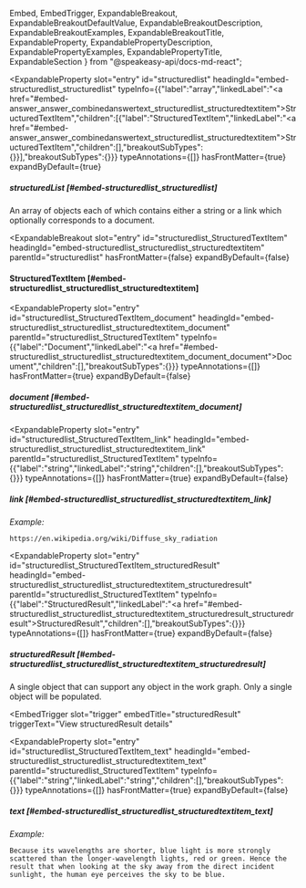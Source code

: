   Embed,
  EmbedTrigger,
  ExpandableBreakout,
  ExpandableBreakoutDefaultValue,
  ExpandableBreakoutDescription,
  ExpandableBreakoutExamples,
  ExpandableBreakoutTitle,
  ExpandableProperty,
  ExpandablePropertyDescription,
  ExpandablePropertyExamples,
  ExpandablePropertyTitle,
  ExpandableSection
} from "@speakeasy-api/docs-md-react";

<ExpandableSection>

<ExpandableProperty
  slot="entry"
  id="structuredlist"
  headingId="embed-structuredlist_structuredlist"
  typeInfo={{"label":"array","linkedLabel":"<a href=\"#embed-answer_answer_combinedanswertext_structuredlist_structuredtextitem\">StructuredTextItem</a>","children":[{"label":"StructuredTextItem","linkedLabel":"<a href=\"#embed-answer_answer_combinedanswertext_structuredlist_structuredtextitem\">StructuredTextItem</a>","children":[],"breakoutSubTypes":{}}],"breakoutSubTypes":{}}}
  typeAnnotations={[]}
  hasFrontMatter={true}
  expandByDefault={true}
>

<ExpandablePropertyTitle slot="title">

##### structuredList [#embed-structuredlist_structuredlist]

</ExpandablePropertyTitle>

<ExpandablePropertyDescription slot="description">

An array of objects each of which contains either a string or a link which optionally corresponds to a document.

</ExpandablePropertyDescription>

</ExpandableProperty>

<ExpandableBreakout
  slot="entry"
  id="structuredlist_StructuredTextItem"
  headingId="embed-structuredlist_structuredlist_structuredtextitem"
  parentId="structuredlist"
  hasFrontMatter={false}
  expandByDefault={false}
>

<ExpandableBreakoutTitle slot="title">

#### StructuredTextItem [#embed-structuredlist_structuredlist_structuredtextitem]

</ExpandableBreakoutTitle>

<ExpandableBreakoutDescription slot="description">

</ExpandableBreakoutDescription>

<ExpandableBreakoutExamples slot="examples">

</ExpandableBreakoutExamples>

<ExpandableBreakoutDefaultValue slot="defaultValue">

</ExpandableBreakoutDefaultValue>

</ExpandableBreakout>

<ExpandableProperty
  slot="entry"
  id="structuredlist_StructuredTextItem_document"
  headingId="embed-structuredlist_structuredlist_structuredtextitem_document"
  parentId="structuredlist_StructuredTextItem"
  typeInfo={{"label":"Document","linkedLabel":"<a href=\"#embed-structuredlist_structuredlist_structuredtextitem_document_document\">Document</a>","children":[],"breakoutSubTypes":{}}}
  typeAnnotations={[]}
  hasFrontMatter={true}
  expandByDefault={false}
>

<ExpandablePropertyTitle slot="title">

##### document [#embed-structuredlist_structuredlist_structuredtextitem_document]

</ExpandablePropertyTitle>

<Embed slot="embed">

<EmbedTrigger slot="trigger" embedTitle="document" triggerText="View document details">

<Embeddocument />

</EmbedTrigger>

</Embed>

</ExpandableProperty>

<ExpandableProperty
  slot="entry"
  id="structuredlist_StructuredTextItem_link"
  headingId="embed-structuredlist_structuredlist_structuredtextitem_link"
  parentId="structuredlist_StructuredTextItem"
  typeInfo={{"label":"string","linkedLabel":"string","children":[],"breakoutSubTypes":{}}}
  typeAnnotations={[]}
  hasFrontMatter={true}
  expandByDefault={false}
>

<ExpandablePropertyTitle slot="title">

##### link [#embed-structuredlist_structuredlist_structuredtextitem_link]

</ExpandablePropertyTitle>

<ExpandablePropertyExamples slot="examples">

_Example:_

```
https://en.wikipedia.org/wiki/Diffuse_sky_radiation
```

</ExpandablePropertyExamples>

</ExpandableProperty>

<ExpandableProperty
  slot="entry"
  id="structuredlist_StructuredTextItem_structuredResult"
  headingId="embed-structuredlist_structuredlist_structuredtextitem_structuredresult"
  parentId="structuredlist_StructuredTextItem"
  typeInfo={{"label":"StructuredResult","linkedLabel":"<a href=\"#embed-structuredlist_structuredlist_structuredtextitem_structuredresult_structuredresult\">StructuredResult</a>","children":[],"breakoutSubTypes":{}}}
  typeAnnotations={[]}
  hasFrontMatter={true}
  expandByDefault={false}
>

<ExpandablePropertyTitle slot="title">

##### structuredResult [#embed-structuredlist_structuredlist_structuredtextitem_structuredresult]

</ExpandablePropertyTitle>

<ExpandablePropertyDescription slot="description">

A single object that can support any object in the work graph. Only a single object will be populated.

</ExpandablePropertyDescription>

<Embed slot="embed">

<EmbedTrigger
  slot="trigger"
  embedTitle="structuredResult"
  triggerText="View structuredResult details"
>

<Embedstructuredresult />

</EmbedTrigger>

</Embed>

</ExpandableProperty>

<ExpandableProperty
  slot="entry"
  id="structuredlist_StructuredTextItem_text"
  headingId="embed-structuredlist_structuredlist_structuredtextitem_text"
  parentId="structuredlist_StructuredTextItem"
  typeInfo={{"label":"string","linkedLabel":"string","children":[],"breakoutSubTypes":{}}}
  typeAnnotations={[]}
  hasFrontMatter={true}
  expandByDefault={false}
>

<ExpandablePropertyTitle slot="title">

##### text [#embed-structuredlist_structuredlist_structuredtextitem_text]

</ExpandablePropertyTitle>

<ExpandablePropertyExamples slot="examples">

_Example:_

```
Because its wavelengths are shorter, blue light is more strongly scattered than the longer-wavelength lights, red or green. Hence the result that when looking at the sky away from the direct incident sunlight, the human eye perceives the sky to be blue.
```

</ExpandablePropertyExamples>

</ExpandableProperty>

</ExpandableSection>